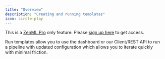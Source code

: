 ```yaml
---
title: "Overview"
description: "Creating and running templates"
icon: circle-play
---
```


This is a [ZenML Pro](https://zenml.io/pro) only feature. Please [sign up
here](https://cloud.zenml.io) to get access.

Run templates allow you to use the dashboard or our Client/REST API to run a pipeline with updated configuration which allows you to iterate quickly with minimal friction.


<CardGroup>
<Card title="Create a Run Template" icon="file-circle-plus" href="/develop/usage/pipelines/create-and-run-templates/create-a-run-template" horizontal/> <Card title="Run a Template" icon="play" href="/develop/usage/pipelines/create-and-run-templates/run-a-template" horizontal/>
</CardGroup>
